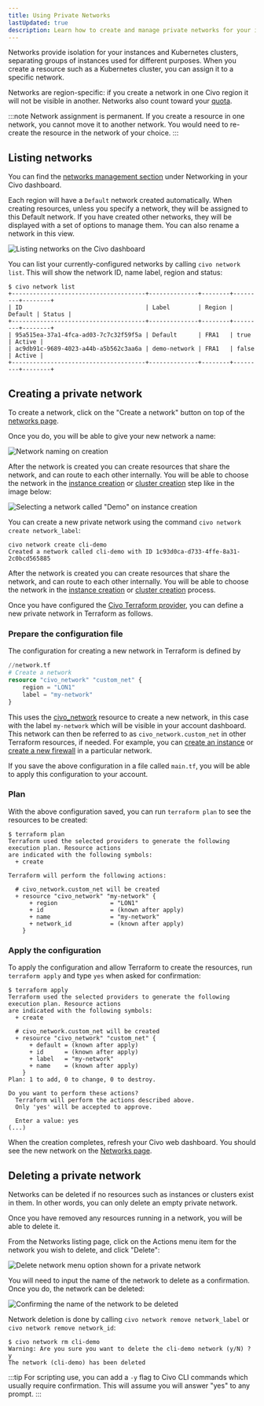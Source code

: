 ```yaml
---
title: Using Private Networks
lastUpdated: true
description: Learn how to create and manage private networks for your instances and Kubernetes clusters on Civo. Instructions using Civo Dashboard, CLI, and Terraform.
---
```



Networks provide isolation for your instances and Kubernetes clusters, separating groups of instances used for different purposes. When you create a resource such as a Kubernetes cluster, you can assign it to a specific network.

Networks are region-specific: if you create a network in one Civo region it will not be visible in another. Networks also count toward your [quota](../account/quota.md).

:::note
Network assignment is permanent. If you create a resource in one network, you cannot move it to another network. You would need to re-create the resource in the network of your choice.
:::

## Listing networks

<Tabs groupId="list-networks">
<TabItem value="dashboard" label="Dashboard">

You can find the [networks management section](https://dashboard.civo.com/networks) under Networking in your Civo dashboard.

Each region will have a `Default` network created automatically. When creating resources, unless you specify a network, they will be assigned to this Default network. If you have created other networks, they will be displayed with a set of options to manage them. You can also rename a network in this view.

![Listing networks on the Civo dashboard](images/dashboard-list-networks.png)
</TabItem>

<TabItem value="cli" label="Civo CLI">

You can list your currently-configured networks by calling `civo network list`. This will show the network ID, name label, region and status:

```console
$ civo network list
+--------------------------------------+--------------+--------+---------+--------+
| ID                                   | Label        | Region | Default | Status |
+--------------------------------------+--------------+--------+---------+--------+
| 95a515ea-37a1-4fca-ad03-7c7c32f59f5a | Default      | FRA1   | true    | Active |
| ac9db91c-9689-4023-a44b-a5b562c3aa6a | demo-network | FRA1   | false   | Active |
+--------------------------------------+--------------+--------+---------+--------+
```

</TabItem>
</Tabs>

## Creating a private network

<Tabs groupId="create-network">

<TabItem value="dashboard" label="Dashboard">

To create a network, click on the "Create a network" button on top of the [networks page](https://dashboard.civo.com/networks).

Once you do, you will be able to give your new network a name:

![Network naming on creation](images/create-network.png)

After the network is created you can create resources that share the network, and can route to each other internally. You will be able to choose the network in the [instance creation](../compute/create-an-instance.md) or [cluster creation](../kubernetes/create-a-cluster.md) step like in the image below:

![Selecting a network called "Demo" on instance creation](images/choose-network.png)

</TabItem>

<TabItem value="cli" label="Civo CLI">

You can create a new private network using the command `civo network create network_label`:

```console
civo network create cli-demo
Created a network called cli-demo with ID 1c93d0ca-d733-4ffe-8a31-2c0bcd565885
```

After the network is created you can create resources that share the network, and can route to each other internally. You will be able to choose the network in the [instance creation](../compute/create-an-instance.md) or [cluster creation](../kubernetes/create-a-cluster.md) process.

</TabItem>

<TabItem value="terraform" label="Terraform">

Once you have configured the [Civo Terraform provider](../overview/terraform.md), you can define a new private network in Terraform as follows.

### Prepare the configuration file

The configuration for creating a new network in Terraform is defined by

```terraform
//network.tf
# Create a network
resource "civo_network" "custom_net" {
    region = "LON1"
    label = "my-network"
}
```


This uses the [civo_network](https://registry.terraform.io/providers/civo/civo/latest/docs/resources/network) resource to create a new network, in this case with the label `my-network` which will be visible in your account dashboard. This network can then be referred to as `civo_network.custom_net` in other Terraform resources, if needed. For example, you can [create an instance](../compute/create-an-instance.md) or [create a new firewall](../networking/firewalls.md) in a particular network.

If you save the above configuration in a file called `main.tf`, you will be able to apply this configuration to your account.
### Plan

With the above configuration saved, you can run `terraform plan` to see the resources to be created:

```console
$ terraform plan
Terraform used the selected providers to generate the following execution plan. Resource actions
are indicated with the following symbols:
  + create

Terraform will perform the following actions:

  # civo_network.custom_net will be created
  + resource "civo_network" "my-network" {
      + region               = "LON1"
      + id                   = (known after apply)
      + name                 = "my-network"
      + network_id           = (known after apply)
    }
```

### Apply the configuration

To apply the configuration and allow Terraform to create the resources, run `terraform apply` and type `yes` when asked for confirmation:

```console
$ terraform apply
Terraform used the selected providers to generate the following execution plan. Resource actions
are indicated with the following symbols:
  + create

  # civo_network.custom_net will be created
  + resource "civo_network" "custom_net" {
      + default = (known after apply)
      + id      = (known after apply)
      + label   = "my-network"
      + name    = (known after apply)
    }
Plan: 1 to add, 0 to change, 0 to destroy.

Do you want to perform these actions?
  Terraform will perform the actions described above.
  Only 'yes' will be accepted to approve.

  Enter a value: yes
(...)
```

When the creation completes, refresh your Civo web dashboard. You should see the new network on the [Networks page](https://dashboard.civo.com/networks).
</TabItem>

</Tabs>

## Deleting a private network

Networks can be deleted if no resources such as instances or clusters exist in them. In other words, you can only delete an empty private network.

Once you have removed any resources running in a network, you will be able to delete it.

<Tabs groupId="delete-network">

<TabItem value="dashboard" label="Dashboard">

From the Networks listing page, click on the Actions menu item for the network you wish to delete, and click "Delete":

![Delete network menu option shown for a private network](images/delete-network-menu.png)

You will need to input the name of the network to delete as a confirmation. Once you do, the network can be deleted:

![Confirming the name of the network to be deleted](images/delete-network-confirmation.png)

</TabItem>

<TabItem value="cli" label="Civo CLI">

Network deletion is done by calling `civo network remove network_label` or `civo network remove network_id`:

```console
$ civo network rm cli-demo
Warning: Are you sure you want to delete the cli-demo network (y/N) ? y
The network (cli-demo) has been deleted
```

:::tip
For scripting use, you can add a `-y` flag to Civo CLI commands which usually require confirmation. This will assume you will answer "yes" to any prompt.
:::

</TabItem>
</Tabs>
